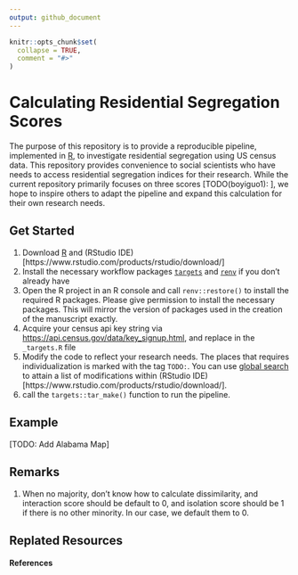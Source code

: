 ```yaml
---
output: github_document
---
```


<!-- README.md is generated from README.Rmd. Please edit that file -->

```r
knitr::opts_chunk$set(
  collapse = TRUE,
  comment = "#>"
)
```

# Calculating Residential Segregation Scores

The purpose of this repository is to provide a reproducible pipeline, implemented in [R](https://www.r-project.org/), to investigate residential segregation using US census data. This repository provides convenience to social scientists who have needs to access residential segregation indices for their research. While the current repository primarily focuses on three scores [TODO(boyiguo1): ], we hope to inspire others to adapt the pipeline and expand this calculation for their own research needs.

## Get Started

1. Download [R](https://www.r-project.org/) and (RStudio IDE)[https://www.rstudio.com/products/rstudio/download/]
1. Install the necessary workflow packages [`targets`](https://cran.r-project.org/web/packages/targets/index.html) and [`renv`](https://rstudio.github.io/renv/articles/renv.html) if you don't already have
2. Open the R project in an R console and call `renv::restore()` to install the required R packages. Please give permission to install the necessary packages. This will mirror the version of packages used in the creation of the manuscript exactly.
3. Acquire your census api key string via [https://api.census.gov/data/key_signup.html](https://api.census.gov/data/key_signup.html), and replace in the `_targets.R` file
4. Modify the code to reflect your research needs. The places that requires individualization is marked with the tag `TODO:`. You can use [global search](https://support.rstudio.com/hc/en-us/articles/200710523-Navigating-Code) to attain a list of modifications within (RStudio IDE)[https://www.rstudio.com/products/rstudio/download/].
5. call the `targets::tar_make()` function to run the pipeline.

## Example
[TODO: Add Alabama Map]

## Remarks

1. When no majority, don't know how to calculate dissimilarity, and interaction score should be default to 0, and isolation score should be 1 if there is no other minority. In our case, we default them to 0.

<!-- badges: start -->
<!-- badges: end -->

## Replated Resources


#### References